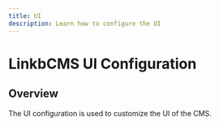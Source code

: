 ```yaml
---
title: UI
description: Learn how to configure the UI
---
```


# LinkbCMS UI Configuration

## Overview

The UI configuration is used to customize the UI of the CMS.

